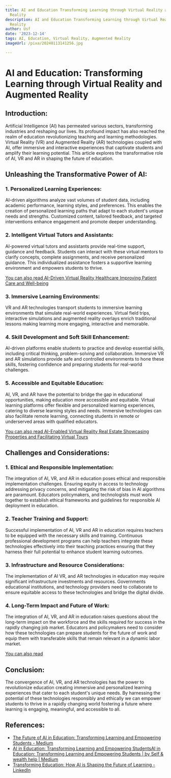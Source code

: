 ```yaml
---
title: AI and Education Transforming Learning through Virtual Reality and Augmented
  Reality
description: AI and Education Transforming Learning through Virtual Reality and Augmented
  Reality
author: Usf
date: '2023-12-14'
tags: AI, Education, Virtual Reality, Augmented Reality
imageUrl: /pixa/20240113141256.jpg

---
```

# **AI and Education:  Transforming Learning through Virtual Reality and Augmented Reality**


## Introduction:
Artificial Intelligence (AI) has permeated various sectors,  transforming industries and  reshaping our  lives. Its profound impact has also reached the  realm of  education  revolutionizing teaching and learning methodologies. Virtual Reality (VR) and Augmented Reality (AR) technologies coupled with AI, offer immersive and interactive experiences that captivate students and amplify their learning potential. This article explores the  transformative role of AI, VR and AR in  shaping the future of education.

## Unleashing the Transformative Power of AI:

###  1. Personalized Learning Experiences:
AI-driven algorithms analyze  vast volumes of student data, including academic performance, learning styles, and preferences. This enables the creation of personalized learning  paths that adapt to each student's unique needs and strengths. Customized content, tailored feedback, and targeted interventions enhance engagement and promote deeper understanding.

### 2. Intelligent Virtual Tutors and Assistants:
AI-powered virtual tutors  and assistants  provide real-time support,  guidance and feedback. Students can interact with these virtual mentors to clarify concepts, complete assignments,  and receive personalized guidance. This individualized assistance fosters a supportive learning environment and empowers students to thrive.

[You can also read AI-Driven Virtual Reality Healthcare Improving Patient Care and  Well-being](AI-Driven%20Virtual%20Reality%20Healthcare%20Improving%20Patient%20Care%20and%20Well-being)


### 3. Immersive Learning Environments:
VR and AR technologies transport students to immersive learning environments that simulate real-world experiences. Virtual field trips, interactive simulations and augmented reality  overlays enrich traditional lessons making learning more engaging, interactive and memorable.

### 4. Skill Development and Soft Skill Enhancement:
AI-driven platforms enable students to practice and develop essential skills,  including  critical  thinking, problem-solving  and collaboration. Immersive VR and AR simulations provide safe and  controlled environments  to hone  these skills,  fostering confidence and preparing students for real-world challenges.

### 5. Accessible  and Equitable Education:
AI, VR, and AR have the potential to  bridge the gap in educational  opportunities, making education more accessible and equitable. Virtual learning platforms offer flexible and personalized learning experiences, catering to diverse learning styles and  needs. Immersive  technologies can also facilitate remote learning,  connecting  students in remote or underserved areas with qualified educators.

[You  can also read AI-Enabled Virtual Reality Real  Estate Showcasing Properties and Facilitating Virtual Tours](AI-Enabled%20Virtual%20Reality%20Real%20Estate%20Showcasing%20Properties%20and%20Facilitating%20Virtual%20Tours)


## Challenges and Considerations:

###  1. Ethical and Responsible Implementation:
The integration of AI, VR, and AR in education poses ethical and responsible implementation challenges. Ensuring  equity in access to  technology addressing privacy concerns,  and mitigating the risk of bias in AI  algorithms are paramount. Educators policymakers, and technologists  must work together  to establish  ethical frameworks and guidelines  for responsible AI deployment in education.

### 2. Teacher Training and  Support:
Successful implementation of AI, VR and AR in education requires teachers to be equipped  with  the necessary skills  and training. Continuous professional development programs can help teachers integrate these technologies effectively into their teaching practices ensuring that they harness their full potential to enhance student learning outcomes.

### 3.  Infrastructure and Resource  Considerations:
The implementation of AI VR, and AR technologies in education may require significant infrastructure investments and resources. Governments educational institutions,  and technology providers need to collaborate to ensure  equitable  access to these technologies and bridge the digital  divide.

### 4. Long-Term Impact and Future of Work:
The integration of AI, VR, and AR in education raises questions about the long-term impact on the workforce and the skills required for  success in  the rapidly changing job market. Educators and policymakers need to consider how these technologies can prepare  students for the future of work and equip them with transferable skills that remain relevant in a dynamic  labor market.

[You can also read ]()


## Conclusion:
The convergence of AI, VR, and AR technologies  has the power to revolutionize education creating immersive and personalized learning experiences that  cater to each student's unique needs. By harnessing the potential of these technologies responsibly and ethically we can empower students to  thrive in a rapidly changing  world fostering a future where learning is engaging, meaningful, and accessible to all.

## References:
- [The Future of AI in Education: Transforming Learning and Empowering Students - Medium](https://medium.com/@sakibssi/the-future-of-ai-in-education-transforming-learning-and-empowering-students-7e390e8d0420)
- [AI in Education: Transforming Learning and Empowering StudentsAI in Education: Transforming Learning and Empowering Students | by Self & wealth help | Medium](https://medium.com/@sk0197711/ai-in-education-transforming-learning-and-empowering-studentsai-in-education-transforming-ba607a66a0ae)
- [Transforming Education: How AI is Shaping the Future of Learning - LinkedIn](https://www.linkedin.com/pulse/transforming-education-how-ai-shaping-future-learning-zy6qf)
